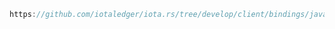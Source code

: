 ```java reference
https://github.com/iotaledger/iota.rs/tree/develop/client/bindings/java/examples/src/PostBlock.java
```
